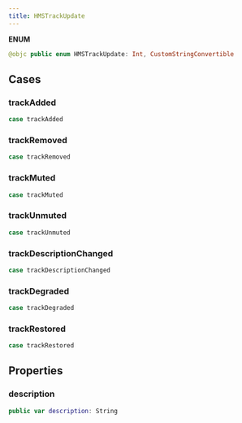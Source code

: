 ```yaml
---
title: HMSTrackUpdate
---
```


**ENUM**

```swift
@objc public enum HMSTrackUpdate: Int, CustomStringConvertible
```

## Cases

### trackAdded

```swift
case trackAdded
```

### trackRemoved

```swift
case trackRemoved
```

### trackMuted

```swift
case trackMuted
```

### trackUnmuted

```swift
case trackUnmuted
```

### trackDescriptionChanged

```swift
case trackDescriptionChanged
```

### trackDegraded

```swift
case trackDegraded
```

### trackRestored

```swift
case trackRestored
```

## Properties

### description

```swift
public var description: String
```
